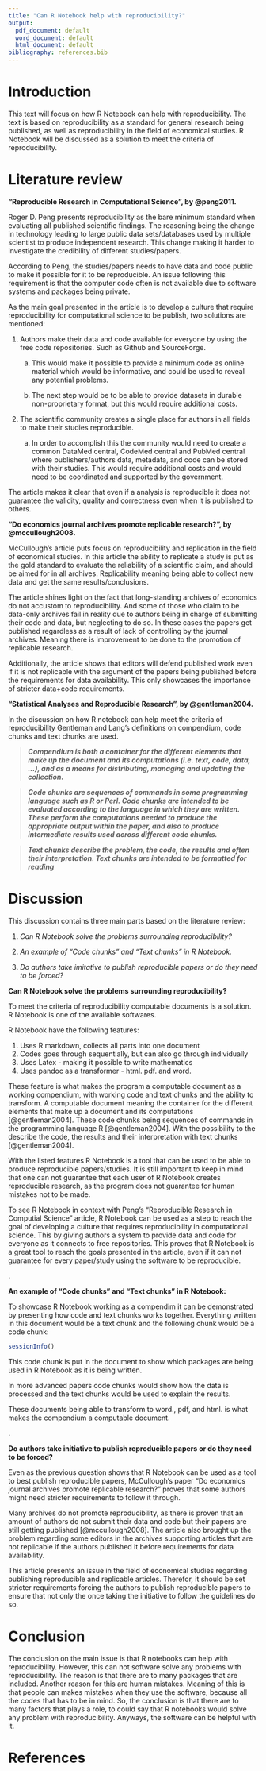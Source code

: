 ```yaml
---
title: "Can R Notebook help with reproducibility?"
output:
  pdf_document: default
  word_document: default
  html_document: default
bibliography: references.bib
---
```


# Introduction

This text will focus on how R Notebook can help with reproducibility. The text is based on reproducibility as a standard for general research being published, as well as reproducibility in the field of economical studies. R Notebook will be discussed as a solution to meet the criteria of reproducibility.

# Literature review

**"Reproducible Research in Computational Science", by @peng2011.**

Roger D. Peng presents reproducibility as the bare minimum standard when evaluating all published scientific findings. The reasoning being the change in technology leading to large public data sets/databases used by multiple scientist to produce independent research. This change making it harder to investigate the credibility of different studies/papers.

According to Peng, the studies/papers needs to have data and code public to make it possible for it to be reproducible. An issue following this requirement is that the computer code often is not available due to software systems and packages being private.

As the main goal presented in the article is to develop a culture that require reproducibility for computational science to be publish, two solutions are mentioned:

1.  Authors make their data and code available for everyone by using the free code repositories. Such as Github and SourceForge.

    a.  This would make it possible to provide a minimum code as online material which would be informative, and could be used to reveal any potential problems.

    b.  The next step would be to be able to provide datasets in durable non-proprietary format, but this would require additional costs.\

2.  The scientific community creates a single place for authors in all fields to make their studies reproducible.

    a.  In order to accomplish this the community would need to create a common DataMed central, CodeMed central and PubMed central where publishers/authors data, metadata, and code can be stored with their studies. This would require additional costs and would need to be coordinated and supported by the government.

The article makes it clear that even if a analysis is reproducible it does not guarantee the validity, quality and correctness even when it is published to others.

**"Do economics journal archives promote replicable research?", by @mccullough2008.**

McCullough's article puts focus on reproducibility and replication in the field of economical studies. In this article the ability to replicate a study is put as the gold standard to evaluate the reliability of a scientific claim, and should be aimed for in all archives. Replicability meaning being able to collect new data and get the same results/conclusions.

The article shines light on the fact that long-standing archives of economics do not accustom to reproducibility. And some of those who claim to be data-only archives fail in reality due to authors being in charge of submitting their code and data, but neglecting to do so. In these cases the papers get published regardless as a result of lack of controlling by the journal archives. Meaning there is improvement to be done to the promotion of replicable research.

Additionally, the article shows that editors will defend published work even if it is not replicable with the argument of the papers being published before the requirements for data availability. This only showcases the importance of stricter data+code requirements.

**"Statistical Analyses and Reproducible Research", by @gentleman2004.**

In the discussion on how R notebook can help meet the criteria of reproducibility Gentleman and Lang's definitions on compendium, code chunks and text chunks are used.

> ***Compendium is both a container for the different elements that make up the document and its computations (i.e. text, code, data, ...), and as a means for distributing, managing and updating the collection.***

> ***Code chunks are sequences of commands in some programming language such as R or Perl. Code chunks are intended to be evaluated according to the language in which they are written. These perform the computations needed to produce the appropriate output within the paper, and also to produce intermediate results used across different code chunks.***

> ***Text chunks describe the problem, the code, the results and often their interpretation. Text chunks are intended to be formatted for reading***

# Discussion

This discussion contains three main parts based on the literature review:

1.  *Can R Notebook solve the problems surrounding reproducibility?*

2.  *An example of "Code chunks" and "Text chunks" in R Notebook.*

3.  *Do authors take imitative to publish reproducible papers or do they need to be forced?*

**Can R Notebook solve the problems surrounding reproducibility?**

To meet the criteria of reproducibility computable documents is a solution. R Notebook is one of the available softwares.

R Notebook have the following features:

1.  Uses R markdown, collects all parts into one document
2.  Codes goes through sequentially, but can also go through individually
3.  Uses Latex - making it possible to write mathematics
4.  Uses pandoc as a transformer - html. pdf. and word.

These feature is what makes the program a computable document as a working compendium, with working code and text chunks and the ability to transform. A computable document meaning the container for the different elements that make up a document and its computations [@gentleman2004]. These code chunks being sequences of commands in the programming language R [@gentleman2004]. With the possibility to the describe the code, the results and their interpretation with text chunks [@gentleman2004].

With the listed features R Notebook is a tool that can be used to be able to produce reproducible papers/studies. It is still important to keep in mind that one can not guarantee that each user of R Notebook creates reproducible research, as the program does not guarantee for human mistakes not to be made.

To see R Notebook in context with Peng's "Reproducible Research in Computial Science" article, R Notebook can be used as a step to reach the goal of developing a culture that requires reproducibility in computational science. This by giving authors a system to provide data and code for everyone as it connects to free repositories. This proves that R Notebook is a great tool to reach the goals presented in the article, even if it can not guarantee for every paper/study using the software to be reproducible.

.

**An example of "Code chunks" and "Text chunks" in R Notebook:**

To showcase R Notebook working as a compendim it can be demonstrated by presenting how code and text chunks works together. Everything written in this document would be a text chunk and the following chunk would be a code chunk:

```r
sessionInfo()
```

This code chunk is put in the document to show which packages are being used in R Notebook as it is being written.

In more advanced papers code chunks would show how the data is processed and the text chunks would be used to explain the results.

These documents being able to transform to word., pdf, and html. is what makes the compendium a computable document.

.

**Do authors take initiative to publish reproducible papers or do they need to be forced?**

Even as the previous question shows that R Notebook can be used as a tool to best publish reproducible papers, McCullough's paper "Do economics journal archives promote replicable research?" proves that some authors might need stricter requirements to follow it through.

Many archives do not promote reproducibility, as there is proven that an amount of authors do not submit their data and code but their papers are still getting published [@mccullough2008]. The article also brought up the problem regarding some editors in the archives supporting articles that are not replicable if the authors published it before requirements for data availability.

This article presents an issue in the field of economical studies regarding publishing reproducible and replicable articles. Therefor, it should be set stricter requirements forcing the authors to publish reproducible papers to ensure that not only the once taking the initiative to follow the guidelines do so.

# Conclusion

The conclusion on the main issue is that R notebooks can help with reproducibility. However, this can not software solve any problems with reproducibility. The reason is that there are to many packages that are included. Another reason for this are human mistakes. Meaning of this is that people can makes mistakes when they use the software, because all the codes that has to be in mind. So, the conclusion is that there are to many factors that plays a role, to could say that R notebooks would solve any problem with reproducibility. Anyways, the software can be helpful with it.

# References

